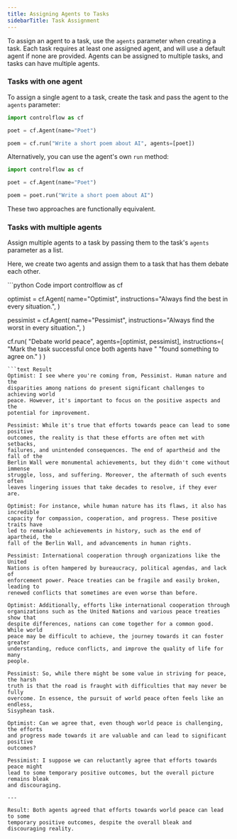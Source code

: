 ```yaml
---
title: Assigning Agents to Tasks
sidebarTitle: Task Assignment
---
```


To assign an agent to a task, use the `agents` parameter when creating a task. Each task requires at least one assigned agent, and will use a default agent if none are provided. Agents can be assigned to multiple tasks, and tasks can have multiple agents. 

### Tasks with one agent

To assign a single agent to a task, create the task and pass the agent to the `agents` parameter:

```python
import controlflow as cf

poet = cf.Agent(name="Poet")

poem = cf.run("Write a short poem about AI", agents=[poet])
```

Alternatively, you can use the agent's own `run` method:

```python
import controlflow as cf

poet = cf.Agent(name="Poet")

poem = poet.run("Write a short poem about AI")
```

These two approaches are functionally equivalent.


### Tasks with multiple agents

Assign multiple agents to a task by passing them to the task's `agents` parameter as a list.

Here, we create two agents and assign them to a task that has them debate each other.

<CodeGroup>
```python Code
import controlflow as cf

optimist = cf.Agent(
    name="Optimist",
    instructions="Always find the best in every situation.",
)

pessimist = cf.Agent(
    name="Pessimist",
    instructions="Always find the worst in every situation.",
)

cf.run(
    "Debate world peace",
    agents=[optimist, pessimist],
    instructions=(
        "Mark the task successful once both agents have "
        "found something to agree on."
    )
)
```
```text Result
Optimist: I see where you're coming from, Pessimist. Human nature and the
disparities among nations do present significant challenges to achieving world
peace. However, it's important to focus on the positive aspects and the
potential for improvement.

Pessimist: While it's true that efforts towards peace can lead to some positive
outcomes, the reality is that these efforts are often met with setbacks,
failures, and unintended consequences. The end of apartheid and the fall of the
Berlin Wall were monumental achievements, but they didn't come without immense
struggle, loss, and suffering. Moreover, the aftermath of such events often
leaves lingering issues that take decades to resolve, if they ever are.

Optimist: For instance, while human nature has its flaws, it also has incredible
capacity for compassion, cooperation, and progress. These positive traits have
led to remarkable achievements in history, such as the end of apartheid, the
fall of the Berlin Wall, and advancements in human rights.

Pessimist: International cooperation through organizations like the United
Nations is often hampered by bureaucracy, political agendas, and lack of
enforcement power. Peace treaties can be fragile and easily broken, leading to
renewed conflicts that sometimes are even worse than before.

Optimist: Additionally, efforts like international cooperation through
organizations such as the United Nations and various peace treaties show that
despite differences, nations can come together for a common good. While world
peace may be difficult to achieve, the journey towards it can foster greater
understanding, reduce conflicts, and improve the quality of life for many
people.

Pessimist: So, while there might be some value in striving for peace, the harsh
truth is that the road is fraught with difficulties that may never be fully
overcome. In essence, the pursuit of world peace often feels like an endless,
Sisyphean task.

Optimist: Can we agree that, even though world peace is challenging, the efforts
and progress made towards it are valuable and can lead to significant positive
outcomes?

Pessimist: I suppose we can reluctantly agree that efforts towards peace might
lead to some temporary positive outcomes, but the overall picture remains bleak
and discouraging.

---

Result: Both agents agreed that efforts towards world peace can lead to some
temporary positive outcomes, despite the overall bleak and discouraging reality.
````

</CodeGroup>
